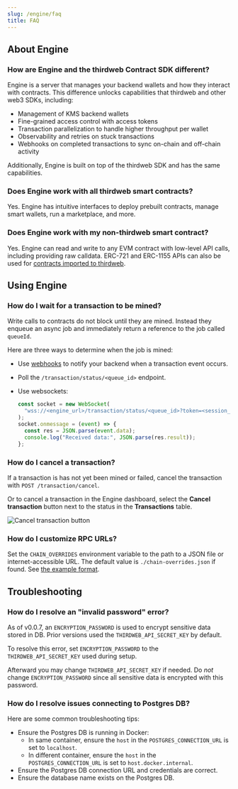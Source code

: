 ```yaml
---
slug: /engine/faq
title: FAQ
---
```


## About Engine

### How are Engine and the thirdweb Contract SDK different?

Engine is a server that manages your backend wallets and how they interact with contracts. This difference unlocks capabilities that thirdweb and other web3 SDKs, including:

- Management of KMS backend wallets
- Fine-grained access control with access tokens
- Transaction parallelization to handle higher throughput per wallet
- Observability and retries on stuck transactions
- Webhooks on completed transactions to sync on-chain and off-chain activity

Additionally, Engine is built on top of the thirdweb SDK and has the same capabilities.

### Does Engine work with all thirdweb smart contracts?

Yes. Engine has intuitive interfaces to deploy prebuilt contracts, manage smart wallets, run a marketplace, and more.

### Does Engine work with my non-thirdweb smart contract?

Yes. Engine can read and write to any EVM contract with low-level API calls, including providing raw calldata. ERC-721 and ERC-1155 APIs can also be used for [contracts imported to thirdweb](https://support.thirdweb.com/smart-contracts/rtHYyzspnPaHmmANmJQz1k/importing-non-thirdweb-contracts-into-the-dashboard/hELLjgTc8TWrMdMEQkm2Es).

## Using Engine

### How do I wait for a transaction to be mined?

Write calls to contracts do not block until they are mined. Instead they enqueue an async job and immediately return a reference to the job called `queueId`.

Here are three ways to determine when the job is mined:
- Use [webhooks](/engine/webhooks) to notify your backend when a transaction event occurs.
- Poll the `/transaction/status/<queue_id>` endpoint.
- Use websockets:

    ```js
    const socket = new WebSocket(
      "wss://<engine_url>/transaction/status/<queue_id>?token=<session_token>",
    );
    socket.onmessage = (event) => {
      const res = JSON.parse(event.data);
      console.log("Received data:", JSON.parse(res.result));
    };
    ```

### How do I cancel a transaction?

If a transaction is has not yet been mined or failed, cancel the transaction with `POST /transaction/cancel`.

Or to cancel a transaction in the Engine dashboard, select the **Cancel transaction** button next to the status in the **Transactions** table.

![Cancel transaction button](./assets/cancel-transaction-button.png)

### How do I customize RPC URLs?

Set the `CHAIN_OVERRIDES` environment variable to the path to a JSON file or internet-accessible URL. The default value is `./chain-overrides.json` if found. See <a href="https://github.com/thirdweb-dev/engine/blob/main/chain-overrides.example.json" target="_blank">the example format</a>.

## Troubleshooting

### How do I resolve an "invalid password" error?

As of v0.0.7, an `ENCRYPTION_PASSWORD` is used to encrypt sensitive data stored in DB. Prior versions used the `THIRDWEB_API_SECRET_KEY` by default.

To resolve this error, set `ENCRYPTION_PASSWORD` to the `THIRDWEB_API_SECRET_KEY` used during setup.

Afterward you may change `THIRDWEB_API_SECRET_KEY` if needed. Do *not* change `ENCRYPTION_PASSWORD` since all sensitive data is encrypted with this password.

### How do I resolve issues connecting to Postgres DB?

Here are some common troubleshooting tips:

- Ensure the Postgres DB is running in Docker:
  - In same container, ensure the `host` in the `POSTGRES_CONNECTION_URL` is set to `localhost`.
  - In different container, ensure the `host` in the `POSTGRES_CONNECTION_URL` is set to `host.docker.internal`.
- Ensure the Postgres DB connection URL and credentials are correct.
- Ensure the database name exists on the Postgres DB.

<!--

### What are the benefits of using Engine over other parts of the stack?

### What are the benefits of using Engine instead of the Unity SDK?



### What are the best practices for storing private keys while using Engine?
-->
